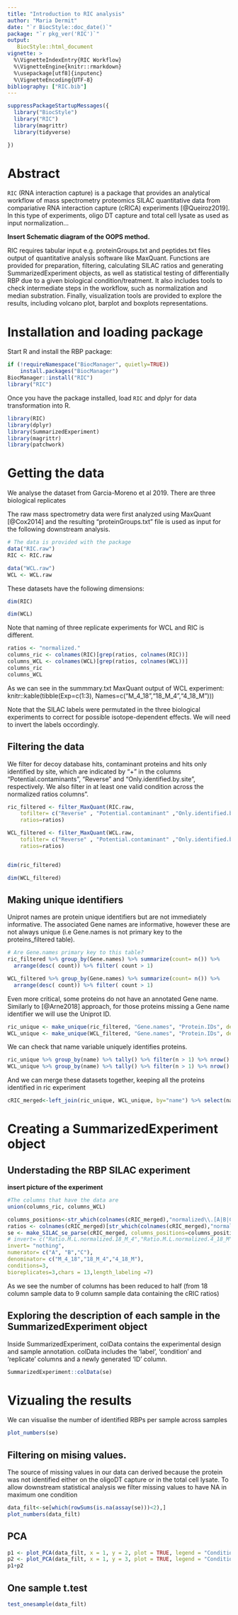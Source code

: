 ```yaml
---
title: "Introduction to RIC analysis"
author: "Maria Dermit"
date: "`r BiocStyle::doc_date()`"
package: "`r pkg_ver('RIC')`"
output: 
   BiocStyle::html_document
vignette: >
  %\VignetteIndexEntry{RIC Workflow}
  %\VignetteEngine{knitr::rmarkdown}
  %\usepackage[utf8]{inputenc}
  %\VignetteEncoding{UTF-8}
bibliography: ["RIC.bib"]
---
```


```r
suppressPackageStartupMessages({
  library("BiocStyle")
  library("RIC")
  library(magrittr)
  library(tidyverse)

})
```


\pagebreak

# Abstract


`RIC` (RNA interaction capture) is a package that provides an analytical workflow of
mass spectrometry proteomics SILAC quantitative data from compariative RNA interaction capture (cRICA)  experiments [@Queiroz2019]. 
In this type of experiments, oligo DT capture and total cell lysate as used as input normalization... 

__Insert Schematic diagram of the OOPS method.__

RIC requires tabular input e.g. proteinGroups.txt and peptides.txt files output of quantitative analysis software like MaxQuant. Functions are provided for preparation, filtering, calculating SILAC ratios and generating  SummarizedExperiment objects, as well as statistical testing of differentially RBP due to a given biological condition/treatment. It also includes tools to check intermediate steps in the workflow, such as normalization and median substration. Finally, visualization tools are provided to explore the results, including volcano plot, barplot and boxplots representations.


# Installation and loading package

Start R and install the RBP package:
```r
if (!requireNamespace("BiocManager", quietly=TRUE))
    install.packages("BiocManager")
BiocManager::install("RIC")
library("RIC")
```

Once you have the package installed, load `RIC` and dplyr for data transformation into R. 

```r
library(RIC)
library(dplyr)
library(SummarizedExperiment)
library(magrittr)
library(patchwork)
```


# Getting  the data
We analyse the dataset from Garcia-Moreno et al 2019. There are three biological replicates 


The raw mass spectrometry data were first analyzed using MaxQuant [@Cox2014] and the resulting “proteinGroups.txt” file is used as input for the following downstream analysis.

```r
# The data is provided with the package
data("RIC.raw")
RIC <- RIC.raw

data("WCL.raw")
WCL <- WCL.raw

```

These datasets have the following dimensions:
```r
dim(RIC)

dim(WCL)
```

Note that naming of three replicate experiments for WCL and RIC is different. 
```r
ratios <- "normalized."
columns_ric <- colnames(RIC)[grep(ratios, colnames(RIC))]
columns_WCL <- colnames(WCL)[grep(ratios, colnames(WCL))]
columns_ric
columns_WCL
```
As we can see in the summmary.txt MaxQuant output of WCL experiment:
knitr::kable(tibble(Exp=c(1:3), Names=c("M_4_18","18_M_4","4_18_M")))

Note that the SILAC labels were permutated in the three biological experiments to correct for
possible isotope-dependent effects. We will need to invert the labels occordingly.

## Filtering the data

We filter for decoy database hits, contaminant proteins and  hits only identified by site, which are indicated by "+" in the columns "Potential.contaminants", "Reverse" and "Only.identified.by.site", respectively. We also filter in at least one valid condition across the normalized ratios columns".
```r
ric_filtered <- filter_MaxQuant(RIC.raw,
    tofilter= c("Reverse" , "Potential.contaminant" ,"Only.identified.by.site"),
    ratios=ratios)

WCL_filtered <- filter_MaxQuant(WCL.raw,
    tofilter= c("Reverse" , "Potential.contaminant" ,"Only.identified.by.site"),
    ratios=ratios)



```

```r
dim(ric_filtered)

dim(WCL_filtered)

```


## Making unique identifiers
Uniprot names are protein unique identifiers but are not immediately informative.
The associated Gene names are informative, however these are not always unique (i.e Gene.names
is not primary key to the proteins_filtered table).

```r
# Are Gene.names primary key to this table?
ric_filtered %>% group_by(Gene.names) %>% summarize(count= n()) %>% 
  arrange(desc( count)) %>% filter( count > 1)

WCL_filtered %>% group_by(Gene.names) %>% summarize(count= n()) %>% 
  arrange(desc( count)) %>% filter( count > 1)
```

Even more critical, some proteins do not have an annotated Gene name. Similarly to [@Arne2018] approach, for those proteins missing a Gene name identifier we will use the Uniprot ID. 

``` r
ric_unique <- make_unique(ric_filtered, "Gene.names", "Protein.IDs", delim = ";")
WCL_unique <- make_unique(WCL_filtered, "Gene.names", "Protein.IDs", delim = ";")

```
We can check that name variable uniquely identifies proteins.
``` r
ric_unique %>% group_by(name) %>% tally() %>% filter(n > 1) %>% nrow()
WCL_unique %>% group_by(name) %>% tally() %>% filter(n > 1) %>% nrow()
```

And we can merge these datasets together, keeping all the proteins identified in ric experiment
```r
cRIC_merged<-left_join(ric_unique, WCL_unique, by="name") %>% select(name, everything())
```

# Creating a SummarizedExperiment object

## Understading the RBP SILAC experiment

__insert picture of the experiment__

```r
#The columns that have the data are 
union(columns_ric, columns_WCL)

columns_positions<-str_which(colnames(cRIC_merged),"normalized\\.[A|B|C|18|4|M]")
ratios <- colnames(cRIC_merged)[str_which(colnames(cRIC_merged),"normalized\\.[A|B|C|18|4|M]")]
se <- make_SILAC_se_parse(cRIC_merged, columns_positions=columns_positions,
# invert= c("Ratio.M.L.normalized.18_M_4","Ratio.M.L.normalized.4_18_M", "Ratio.M.L.normalized.M_4_18"), 
invert= "nothing",
numerator= c("A", "B","C"),
denominator= c("M_4_18","18_M_4","4_18_M"),
conditions=3,
bioreplicates=3,chars = 13,length_labeling =7)

```

As we see the number of columns has been reduced to half (from 18 column sample data to 
9 column sample data containing the cRIC ratios)

## Exploring the description of each sample in the SummarizedExperiment object 
Inside SummarizedExperiment, colData contains the experimental design and sample annotation. colData includes the ‘label’, ‘condition’ and ‘replicate’ columns and a newly generated ‘ID’ column. 
```r
SummarizedExperiment::colData(se)
```

# Vizualing the results
We can visualise the number of identified RBPs per sample across samples
```r
plot_numbers(se)
```


## Filtering on mising values. 
The source of missing values in our data can derived because the protein was not identified either on the oligoDT capture or in the total cell lysate. To allow downstream statistical analysis we filter missing values to have NA in maximum one condition

```r
data_filt<-se[which(rowSums(is.na(assay(se)))<2),]
plot_numbers(data_filt)
```

## PCA

```r
p1 <- plot_PCA(data_filt, x = 1, y = 2, plot = TRUE, legend = "Conditions")
p2 <- plot_PCA(data_filt, x = 1, y = 3, plot = TRUE, legend = "Conditions")
p1+p2
```

## One sample t.test

```r
test_onesample(data_filt)
```


